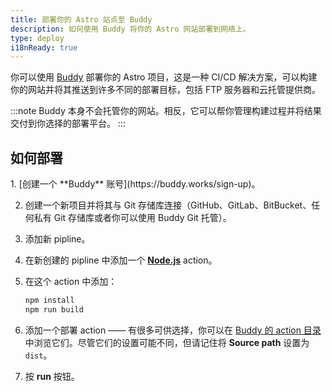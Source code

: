 ```yaml
---
title: 部署你的 Astro 站点至 Buddy
description: 如何使用 Buddy 将你的 Astro 网站部署到网络上。
type: deploy
i18nReady: true
---
```


你可以使用 [Buddy](https://buddy.works/) 部署你的 Astro 项目，这是一种 CI/CD 解决方案，可以构建你的网站并将其推送到许多不同的部署目标，包括 FTP 服务器和云托管提供商。

:::note
Buddy 本身不会托管你的网站。相反，它可以帮你管理构建过程并将结果交付到你选择的部署平台。
:::

## 如何部署

<Steps>
1. [创建一个 **Buddy** 账号](https://buddy.works/sign-up)。

2. 创建一个新项目并将其与 Git 存储库连接（GitHub、GitLab、BitBucket、任何私有 Git 存储库或者你可以使用 Buddy Git 托管）。

3. 添加新 pipline。

4. 在新创建的 pipline 中添加一个 **[Node.js](https://buddy.works/actions/node-js)** action。

5. 在这个 action 中添加：
   
   ```bash
   npm install
   npm run build
   ```
   
6. 添加一个部署 action —— 有很多可供选择，你可以在 [Buddy 的 action 目录](https://buddy.works/actions)中浏览它们。尽管它们的设置可能不同，但请记住将 **Source path** 设置为 `dist`。

7. 按 **run** 按钮。
</Steps>